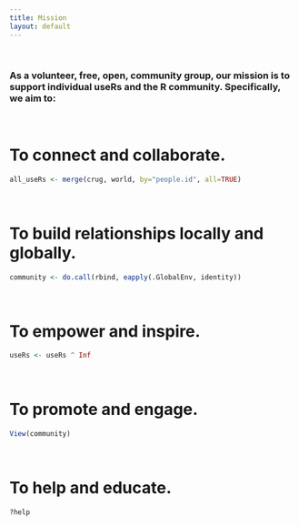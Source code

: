 ```yaml
---
title: Mission
layout: default
---
```


<style type="text/css">
.main-container {
  max-width: 1200px;
  margin-left: auto;
  margin-right: auto;
}

@media only screen and (max-width: 1200px) {
  #navbar > ul > li > a {
     font-size: 0;
     display:inline-block;
  }
  .fa { font-size: initial; }
}
</style>

<br/>

### As a volunteer, free, open, community group, our mission is to support individual useRs and the R community. Specifically, we aim to:


<br/>


# **To connect and collaborate.**

```r
all_useRs <- merge(crug, world, by="people.id", all=TRUE)
```

<br/>


# **To build relationships locally and globally.**

```r
community <- do.call(rbind, eapply(.GlobalEnv, identity))
```

<br/>

# **To empower and inspire.**

```r
useRs <- useRs ^ Inf
```

<br/>

# **To promote and engage.**

```r
View(community)
```

<br/>

# **To help and educate.**

```r
?help
```



